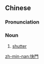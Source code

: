 {{also|快门}}
==Chinese==
{{zh-forms|s=快门}}

===Pronunciation===
{{zh-pron
|m=kuàimén
|mn=khoài-mn̂g
|cat=n
}}

===Noun===
{{zh-noun}}

# [[shutter]] {{gloss|part of a camera}}

[[zh-min-nan:快門]]